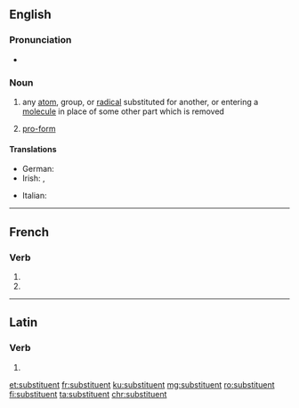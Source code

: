 {{also|Substituent}}
==English==

===Pronunciation===
* {{IPA|[sʌbˈstɪtʃuənt]|lang=en}}

===Noun===
{{en-noun}}

# {{lb|en|chemistry}} any [[atom]], group, or [[radical]] substituted for another, or entering a [[molecule]] in place of some other part which is removed
# {{lb|en|grammar}} [[pro-form]]

====Translations====
{{trans-top|chemistry}}
* German: {{t+|de|Substituent|m}}
* Irish: {{t|ga|malartaí|m}}, {{t|ga|ionadán|m}}
{{trans-mid}}
* Italian: {{t+|it|sostituente|m}}
{{trans-bottom}}

----

==French==

===Verb===
{{fr-verb-form}}

# {{inflection of|substituer||3|p|pres|indc|lang=fr}}
# {{inflection of|substituer||3|p|pres|subj|lang=fr}}

----

==Latin==

===Verb===
{{la-verb-form|substituent}}

# {{inflection of|substituō||3|p|futr|actv|indc|lang=la}}

[[et:substituent]]
[[fr:substituent]]
[[ku:substituent]]
[[mg:substituent]]
[[ro:substituent]]
[[fi:substituent]]
[[ta:substituent]]
[[chr:substituent]]
